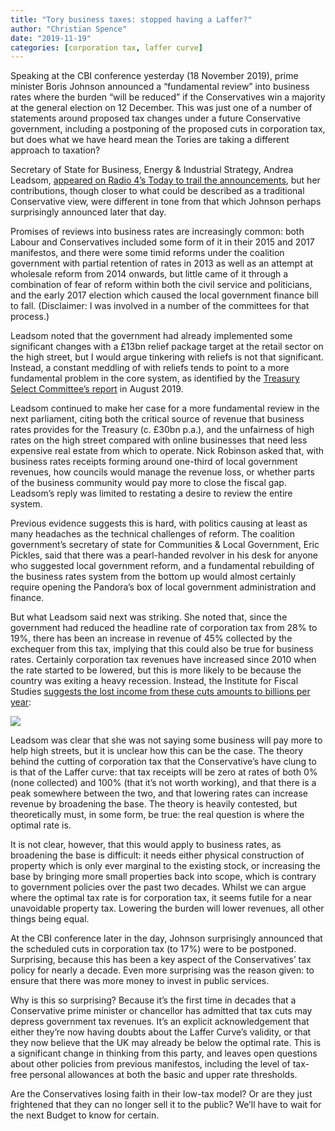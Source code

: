 ```yaml
---
title: "Tory business taxes: stopped having a Laffer?"
author: "Christian Spence"
date: "2019-11-19"
categories: [corporation tax, laffer curve]
---
```



Speaking at the CBI conference yesterday (18 November 2019), prime minister Boris Johnson announced a “fundamental review” into business rates where the burden “will be reduced” if the Conservatives win a majority at the general election on 12 December. This was just one of a number of statements around proposed tax changes under a future Conservative government, including a postponing of the proposed cuts in corporation tax, but does what we have heard mean the Tories are taking a different approach to taxation?

Secretary of State for Business, Energy & Industrial Strategy, Andrea Leadsom, [appeared on Radio 4’s Today to trail the announcements](https://www.bbc.co.uk/sounds/play/m000bclv#t=130m01s), but her contributions, though closer to what could be described as a traditional Conservative view, were different in tone from that which Johnson perhaps surprisingly announced later that day.

Promises of reviews into business rates are increasingly common: both Labour and Conservatives included some form of it in their 2015 and 2017 manifestos, and there were some timid reforms under the coalition government with partial retention of rates in 2013 as well as an attempt at wholesale reform from 2014 onwards, but little came of it through a combination of fear of reform within both the civil service and politicians, and the early 2017 election which caused the local government finance bill to fall. (Disclaimer: I was involved in a number of the committees for that process.)

Leadsom noted that the government had already implemented some significant changes with a £13bn relief package target at the retail sector on the high street, but I would argue tinkering with reliefs is not that significant. Instead, a constant meddling of with reliefs tends to point to a more fundamental problem in the core system, as identified by the [Treasury Select Committee’s report](https://publications.parliament.uk/pa/cm201920/cmselect/cmtreasy/222/222.pdf) in August 2019.

Leadsom continued to make her case for a more fundamental review in the next parliament, citing both the critical source of revenue that business rates provides for the Treasury (c. £30bn p.a.), and the unfairness of high rates on the high street compared with online businesses that need less expensive real estate from which to operate. Nick Robinson asked that, with business rates receipts forming around one-third of local government revenues, how councils would manage the revenue loss, or whether parts of the business community would pay more to close the fiscal gap. Leadsom’s reply was limited to restating a desire to review the entire system.

Previous evidence suggests this is hard, with politics causing at least as many headaches as the technical challenges of reform. The coalition government’s secretary of state for Communities & Local Government, Eric Pickles, said that there was a pearl-handed revolver in his desk for anyone who suggested local government reform, and a fundamental rebuilding of the business rates system from the bottom up would almost certainly require opening the Pandora’s box of local government administration and finance.

But what Leadsom said next was striking. She noted that, since the government had reduced the headline rate of corporation tax from 28% to 19%, there has been an increase in revenue of 45% collected by the exchequer from this tax, implying that this could also be true for business rates. Certainly corporation tax revenues have increased since 2010 when the rate started to be lowered, but this is more likely to be because the country was exiting a heavy recession. Instead, the Institute for Fiscal Studies [suggests the lost income from these cuts amounts to billions per year](https://www.ifs.org.uk/publications/9207):

![](image.png)

Leadsom was clear that she was not saying some business will pay more to help high streets, but it is unclear how this can be the case. The theory behind the cutting of corporation tax that the Conservative’s have clung to is that of the Laffer curve: that tax receipts will be zero at rates of both 0% (none collected) and 100% (that it’s not worth working), and that there is a peak somewhere between the two, and that lowering rates can increase revenue by broadening the base. The theory is heavily contested, but theoretically must, in some form, be true: the real question is where the optimal rate is.

It is not clear, however, that this would apply to business rates, as broadening the base is difficult: it needs either physical construction of property which is only ever marginal to the existing stock, or increasing the base by bringing more small properties back into scope, which is contrary to government policies over the past two decades. Whilst we can argue where the optimal tax rate is for corporation tax, it seems futile for a near unavoidable property tax. Lowering the burden will lower revenues, all other things being equal.

At the CBI conference later in the day, Johnson surprisingly announced that the scheduled cuts in corporation tax (to 17%) were to be postponed. Surprising, because this has been a key aspect of the Conservatives’ tax policy for nearly a decade. Even more surprising was the reason given: to ensure that there was more money to invest in public services.

Why is this so surprising? Because it’s the first time in decades that a Conservative prime minister or chancellor has admitted that tax cuts may depress government tax revenues. It’s an explicit acknowledgement that either they’re now having doubts about the Laffer Curve’s validity, or that they now believe that the UK may already be below the optimal rate. This is a significant change in thinking from this party, and leaves open questions about other policies from previous manifestos, including the level of tax-free personal allowances at both the basic and upper rate thresholds.

Are the Conservatives losing faith in their low-tax model? Or are they just frightened that they can no longer sell it to the public? We’ll have to wait for the next Budget to know for certain.